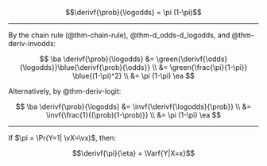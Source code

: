 :::{#thm-d_pi-d_eta}

$$\derivf{\prob}{\logodds} = \pi (1-\pi)$$
:::

---

::: proof

By the chain rule (@thm-chain-rule), @thm-d_odds-d_logodds, and @thm-deriv-invodds:

$$
\ba
\derivf{\prob}{\logodds} 
&= \green{\derivf{\odds}{\logodds}}\blue{\derivf{\prob}{\odds}}
\\
&= \green{\frac{\pi}{1-\pi}} \blue{(1-\pi)^2}
\\
&= \pi (1-\pi)
\ea
$$

Alternatively, by @thm-deriv-logit:

$$
\ba
\derivf{\prob}{\logodds} 
&= \invf{\derivf{\logodds}{\prob}}
\\
&= \invf{\frac{1}{(\prob)(1-\prob)}}
\\
&= \pi (1-\pi)
\ea
$$

:::

---

:::{#cor-d_pi-d_eta-var}

If $\pi = \Pr(Y=1| \vX=\vx)$, then:

$$\derivf{\pi}{\eta} = \Varf{Y|X=x}$$
:::
